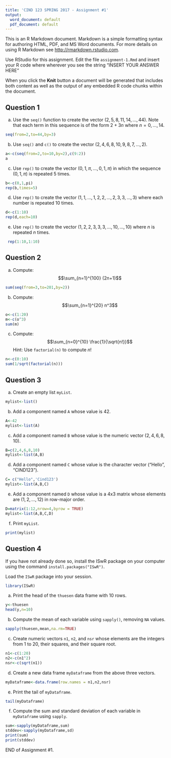 ---
title: 'CIND 123 SPRING 2017 - Assignment #1'
output:
  word_document: default
  pdf_document: default
---

This is an R Markdown document. Markdown is a simple formatting syntax for authoring HTML, PDF, and MS Word documents. For more details on using R Markdown see <http://rmarkdown.rstudio.com>.

Use RStudio for this assignment. 
Edit the file `assignment-1.Rmd` and insert your R code where wherever you see the string "INSERT YOUR ANSWER HERE"

When you click the **Knit** button a document will be generated that includes both content as well as the output of any embedded R code chunks within the document. 

## Question 1

a) Use the `seq()` function to create the vector $(2, 5, 8, 11, 14, \ldots, 44)$. Note that each term in this sequence is of the form 
$2 + 3n$ where $n = 0, \ldots, 14$.

```{r}
seq(from=2,to=44,by=3)
```

b) Use `seq()` and `c()` to create the vector $(2, 4, 6, 8, 10, 9, 8, 7, \ldots, 2)$.

```{r}
a<-c(seq(from=2,to=10,by=2),c(9:2))
a
```

c) Use `rep()` to create the vector $(0,1,\pi,\dots,0,1,\pi)$ in which the sequence $(0,1,\pi)$ is repeated 5 times.

```{r}
b<-c(0,1,pi)
rep(b,times=5)
```

d) Use `rep()` to create the vector $(1,1,\ldots,1,2,2,\ldots,2,3,3,\ldots,3)$ where each number is repeated 10 times.

```{r}
d<-c(1:10)
rep(d,each=10)
```

e) Use `rep()` to create the vector $(1,2,2,3,3,3,\ldots,10,\ldots,10)$ where $n$ is repeated $n$ times.

```{r}
 rep(1:10,1:10)

```

## Question 2

a) Compute: $$\sum_{n=1}^{100} (2n+1)$$

```{r}
sum(seq(from=3,to=201,by=2))
```

b) Compute: $$\sum_{n=1}^{20} n^3$$

```{r}
o<-c(1:20)
m<-c(o^3)
sum(m)
```

c) Compute: $$\sum_{n=0}^{10} \frac{1}{\sqrt{n!}}$$ 
Hint: Use `factorial(n)` to compute $n!$

```{r}
n<-c(0:10)
sum(1/sqrt(factorial(n)))
```

## Question 3

a) Create an empty list `myList`.

```{r}
mylist<-list()

```

b) Add a component named `A` whose value is 42.

```{r}
A<-42
mylist<-list(A)
```

c) Add a component named `B` whose value is the numeric vector $(2,4,6,8,10)$.

```{r}
B=c(2,4,6,8,10)
mylist<-list(A,B)

```

d) Add a component named `C` whose value is the character vector ("Hello", "CIND123").

```{r}
C= c("Hello",'Cind123')
mylist<-list(A,B,C)
```

e) Add a component named `D` whose value is a 4x3 matrix whose elements are $(1,2,\ldots,12)$ in row-major order.

```{r}
D=matrix(1:12,nrow=4,byrow = TRUE)
mylist<-list(A,B,C,D)
```

f) Print `myList`.

```{r}
print(mylist)
```

## Question 4

If you have not already done so, install the ISwR package on
your computer using the command `install.packages("ISwR")`.

Load the `ISwR` package into your session.
```{r}
library(ISwR)
```

a) Print the head of the `thuesen` data frame with 10 rows.

```{r}
y<-thuesen
head(y,n=10)

```

b) Compute the mean of each variable using `sapply()`, removing `NA` values.

```{r}
sapply(thuesen,mean,na.rm=TRUE)
```

c) Create numeric vectors `n1`, `n2`, and `nsr` whose elements are the integers from 1 to 20, their squares, and their square root.

```{r}
n1<-c(1:20)
n2<-c(n1^2)
nsr<-c(sqrt(n1))
```

d) Create a new data frame `myDataframe` from the above three vectors.

```{r}
myDataframe<-data.frame(row.names = n1,n2,nsr)
```

e) Print the tail of `myDataframe`.

```{r}
tail(myDataframe)
```

f) Compute the sum and standard deviation of each variable in `myDataframe` using `sapply`.

```{r}
sum<-sapply(myDataframe,sum)
stddev<-sapply(myDataframe,sd)
print(sum)
print(stddev)
```

END of Assignment #1.
